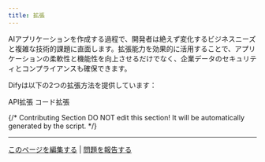 ```yaml
---
title: 拡張
---
```



AIアプリケーションを作成する過程で、開発者は絶えず変化するビジネスニーズと複雑な技術的課題に直面します。拡張能力を効果的に活用することで、アプリケーションの柔軟性と機能性を向上させるだけでなく、企業データのセキュリティとコンプライアンスも確保できます。

Difyは以下の2つの拡張方法を提供しています：

<Card title="API拡張" icon="link" href="api-based-extension/">
  API拡張
</Card>

<Card title="コード拡張" icon="link" href="code-based-extension/">
  コード拡張
</Card>

{/*
Contributing Section
DO NOT edit this section!
It will be automatically generated by the script.
*/}

---

[このページを編集する](https://github.com/langgenius/dify-docs/edit/main/ja-jp/guides/extension/README.mdx) | [問題を報告する](https://github.com/langgenius/dify-docs/issues/new?title=ドキュメントの問題%3A%20&body=%23%23%20問題の説明%0A%3C%21--%20発見した問題について簡単に説明してください%20--%3E%0A%0A%23%23%20ページリンク%0Ahttps%3A%2F%2Fgithub.com%2Flanggenius%2Fdify-docs%2Fblob%2Fmain%2Fja-jp/guides/extension%2FREADME.mdx%0A%0A%23%23%20提案される変更%0A%3C%21--%20特定の変更案がある場合は、ここで説明してください%20--%3E%0A%0A%3C%21--%20ドキュメントの品質向上にご協力いただきありがとうございます！%20--%3E)

